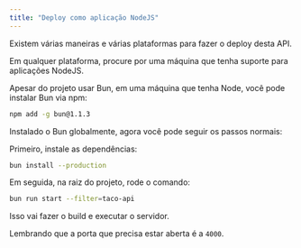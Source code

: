 ```yaml
---
title: "Deploy como aplicação NodeJS"
---
```


Existem várias maneiras e várias plataformas para fazer o deploy desta API.

Em qualquer plataforma, procure por uma máquina que tenha suporte para aplicações NodeJS.

Apesar do projeto usar Bun, em uma máquina que tenha Node, você pode instalar Bun via npm:

```bash
npm add -g bun@1.1.3
```

Instalado o Bun globalmente, agora você pode seguir os passos normais:

Primeiro, instale as dependências:

```bash
bun install --production
```

Em seguida, na raiz do projeto, rode o comando:

```bash
bun run start --filter=taco-api
```

Isso vai fazer o build e executar o servidor.

Lembrando que a porta que precisa estar aberta é a `4000`.
